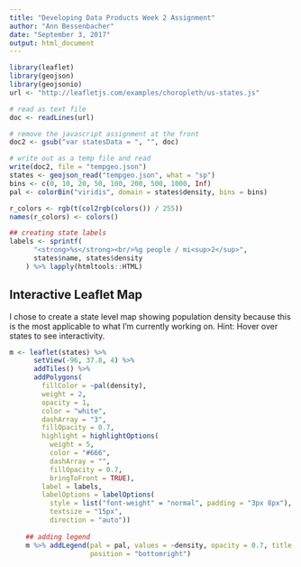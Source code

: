```yaml
---
title: "Developing Data Products Week 2 Assignment"
author: "Ann Bessenbacher"
date: "September 3, 2017"
output: html_document
---
```


```r
library(leaflet)
library(geojson)
library(geojsonio)
url <- "http://leafletjs.com/examples/choropleth/us-states.js"

# read as text file
doc <- readLines(url)

# remove the javascript assignment at the front 
doc2 <- gsub("var statesData = ", "", doc)

# write out as a temp file and read
write(doc2, file = "tempgeo.json")
states <- geojson_read("tempgeo.json", what = "sp")
bins <- c(0, 10, 20, 50, 100, 200, 500, 1000, Inf)
pal <- colorBin("viridis", domain = states$density, bins = bins)

r_colors <- rgb(t(col2rgb(colors()) / 255))
names(r_colors) <- colors()

## creating state labels
labels <- sprintf(
      "<strong>%s</strong><br/>%g people / mi<sup>2</sup>",
      states$name, states$density
    ) %>% lapply(htmltools::HTML)
```

## Interactive Leaflet Map
I chose to create a state level map showing population density because
this is the most applicable to what I'm currently working on.
Hint: Hover over states to see interactivity.

```r
m <- leaflet(states) %>%
      setView(-96, 37.8, 4) %>%
      addTiles() %>%
      addPolygons(
        fillColor = ~pal(density),
        weight = 2,
        opacity = 1,
        color = "white",
        dashArray = "3",
        fillOpacity = 0.7,
        highlight = highlightOptions(
          weight = 5,
          color = "#666",
          dashArray = "",
          fillOpacity = 0.7,
          bringToFront = TRUE),
        label = labels,
        labelOptions = labelOptions(
          style = list("font-weight" = "normal", padding = "3px 8px"),
          textsize = "15px",
          direction = "auto"))
    
    ## adding legend
    m %>% addLegend(pal = pal, values = ~density, opacity = 0.7, title = "Population Density",
                    position = "bottomright")


```


